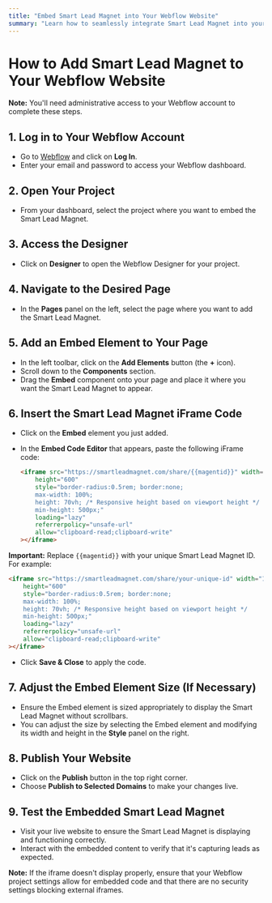 ```yaml
---
title: "Embed Smart Lead Magnet into Your Webflow Website"
summary: "Learn how to seamlessly integrate Smart Lead Magnet into your Webflow website with this step-by-step guide."
---
```


# How to Add Smart Lead Magnet to Your Webflow Website

**Note:** You'll need administrative access to your Webflow account to complete these steps.

## 1. Log in to Your Webflow Account

- Go to [Webflow](https://webflow.com/) and click on **Log In**.
- Enter your email and password to access your Webflow dashboard.

## 2. Open Your Project

- From your dashboard, select the project where you want to embed the Smart Lead Magnet.

## 3. Access the Designer

- Click on **Designer** to open the Webflow Designer for your project.

## 4. Navigate to the Desired Page

- In the **Pages** panel on the left, select the page where you want to add the Smart Lead Magnet.

## 5. Add an Embed Element to Your Page

- In the left toolbar, click on the **Add Elements** button (the **+** icon).
- Scroll down to the **Components** section.
- Drag the **Embed** component onto your page and place it where you want the Smart Lead Magnet to appear.

## 6. Insert the Smart Lead Magnet iFrame Code

- Click on the **Embed** element you just added.
- In the **Embed Code Editor** that appears, paste the following iFrame code:

  ```html
  <iframe src="https://smartleadmagnet.com/share/{{magentid}}" width="100%"
      height="600"
      style="border-radius:0.5rem; border:none;
      max-width: 100%;
      height: 70vh; /* Responsive height based on viewport height */
      min-height: 500px;"
      loading="lazy"
      referrerpolicy="unsafe-url"
      allow="clipboard-read;clipboard-write"
  ></iframe>
  ```

**Important:** Replace `{{magentid}}` with your unique Smart Lead Magnet ID. For example:

  ```html
  <iframe src="https://smartleadmagnet.com/share/your-unique-id" width="100%"
      height="600"
      style="border-radius:0.5rem; border:none;
      max-width: 100%;
      height: 70vh; /* Responsive height based on viewport height */
      min-height: 500px;"
      loading="lazy"
      referrerpolicy="unsafe-url"
      allow="clipboard-read;clipboard-write"
  ></iframe>
  ```

- Click **Save & Close** to apply the code.

## 7. Adjust the Embed Element Size (If Necessary)

- Ensure the Embed element is sized appropriately to display the Smart Lead Magnet without scrollbars.
- You can adjust the size by selecting the Embed element and modifying its width and height in the **Style** panel on the right.

## 8. Publish Your Website

- Click on the **Publish** button in the top right corner.
- Choose **Publish to Selected Domains** to make your changes live.

## 9. Test the Embedded Smart Lead Magnet

- Visit your live website to ensure the Smart Lead Magnet is displaying and functioning correctly.
- Interact with the embedded content to verify that it's capturing leads as expected.

**Note:** If the iframe doesn't display properly, ensure that your Webflow project settings allow for embedded code and that there are no security settings blocking external iframes.

